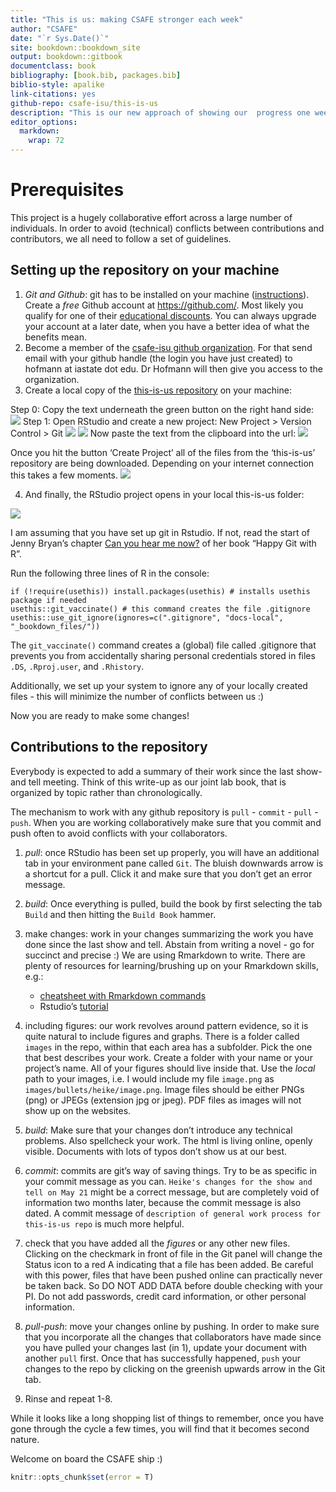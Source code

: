 ```yaml
---
title: "This is us: making CSAFE stronger each week"
author: "CSAFE"
date: "`r Sys.Date()`"
site: bookdown::bookdown_site
output: bookdown::gitbook
documentclass: book
bibliography: [book.bib, packages.bib]
biblio-style: apalike
link-citations: yes
github-repo: csafe-isu/this-is-us
description: "This is our new approach of showing our  progress one week at a time. This book is based on the minimal example of using the bookdown package. The output format for this example is bookdown::gitbook."
editor_options: 
  markdown: 
    wrap: 72
---
```


# Prerequisites

This project is a hugely collaborative effort across a large number of
individuals. In order to avoid (technical) conflicts between
contributions and contributors, we all need to follow a set of
guidelines.

## Setting up the repository on your machine

1.  *Git and Github*: git has to be installed on your machine
    ([instructions](https://git-scm.com/book/en/v2/Getting-Started-Installing-Git)).
    Create a *free* Github account at <https://github.com/>. Most likely
    you qualify for one of their [educational
    discounts](https://education.github.com/). You can always upgrade
    your account at a later date, when you have a better idea of what
    the benefits mean.
2.  Become a member of the [csafe-isu github
    organization](https://github.com/CSAFE-ISU). For that send email
    with your github handle (the login you have just created) to hofmann
    at iastate dot edu. Dr Hofmann will then give you access to the
    organization.
3.  Create a local copy of the [this-is-us
    repository](https://github.com/CSAFE-ISU/this-is-us) on your
    machine:

Step 0: Copy the text underneath the green button on the right hand
side: ![](images/setup/00_copy-github.png) Step 1: Open RStudio and
create a new project: New Project \> Version Control \> Git
![](images/setup/00_create-project.png)
![](images/setup/01_create-project.png) Now paste the text from the
clipboard into the url: ![](images/setup/02_create-project.png)

Once you hit the button 'Create Project' all of the files from the
'this-is-us' repository are being downloaded. Depending on your internet
connection this takes a few moments.
![](images/setup/03_create-project.png)

4.  And finally, the RStudio project opens in your local this-is-us
    folder:

![](images/setup/04_create-project.png)

I am assuming that you have set up git in Rstudio. If not, read the
start of Jenny Bryan's chapter [Can you hear me
now?](https://happygitwithr.com/connect-intro.html) of her book "Happy
Git with R".

Run the following three lines of R in the console:

    if (!require(usethis)) install.packages(usethis) # installs usethis package if needed
    usethis::git_vaccinate() # this command creates the file .gitignore
    usethis::use_git_ignore(ignores=c(".gitignore", "docs-local", "_bookdown_files/"))

The `git_vaccinate()` command creates a (global) file called .gitignore
that prevents you from accidentally sharing personal credentials stored
in files `.DS`, `.Rproj.user`, and `.Rhistory`.

Additionally, we set up your system to ignore any of your locally
created files - this will minimize the number of conflicts between us :)

Now you are ready to make some changes!

## Contributions to the repository

Everybody is expected to add a summary of their work since the last
show-and tell meeting. Think of this write-up as our joint lab book,
that is organized by topic rather than chronologically.

The mechanism to work with any github repository is `pull` - `commit` -
`pull` - `push`. When you are working collaboratively make sure that you
commit and push often to avoid conflicts with your collaborators.

1.  *pull*: once RStudio has been set up properly, you will have an
    additional tab in your environment pane called `Git`. The bluish
    downwards arrow is a shortcut for a pull. Click it and make sure
    that you don't get an error message.

2.  *build*: Once everything is pulled, build the book by first
    selecting the tab `Build` and then hitting the `Build Book` hammer.

3.  make changes: work in your changes summarizing the work you have
    done since the last show and tell. Abstain from writing a novel - go
    for succinct and precise :) We are using Rmarkdown to write. There
    are plenty of resources for learning/brushing up on your Rmarkdown
    skills, e.g.:

    -   [cheatsheet with Rmarkdown
        commands](https://rstudio.com/wp-content/uploads/2015/02/rmarkdown-cheatsheet.pdf)
    -   Rstudio's [tutorial](https://rmarkdown.rstudio.com/)

4.  including figures: our work revolves around pattern evidence, so it
    is quite natural to include figures and graphs. There is a folder
    called `images` in the repo, within that each area has a subfolder.
    Pick the one that best describes your work. Create a folder with
    your name or your project's name. All of your figures should live
    inside that. Use the *local* path to your images, i.e. I would
    include my file `image.png` as `images/bullets/heike/image.png`.
    Image files should be either PNGs (png) or JPEGs (extension jpg or
    jpeg). PDF files as images will not show up on the websites.

5.  *build*: Make sure that your changes don't introduce any technical
    problems. Also spellcheck your work. The html is living online,
    openly visible. Documents with lots of typos don't show us at our
    best.

6.  *commit*: commits are git's way of saving things. Try to be as
    specific in your commit message as you can.
    `Heike's changes for the show and tell on May 21` might be a correct
    message, but are completely void of information two months later,
    because the commit message is also dated. A commit message of
    `description of general work process for this-is-us repo` is much
    more helpful.

7.  check that you have added all the *figures* or any other new files.
    Clicking on the checkmark in front of file in the Git panel will
    change the Status icon to a red A indicating that a file has been
    added. Be careful with this power, files that have been pushed
    online can practically never be taken back. So DO NOT ADD DATA
    before double checking with your PI. Do not add passwords, credit
    card information, or other personal information.

8.  *pull-push*: move your changes online by pushing. In order to make
    sure that you incorporate all the changes that collaborators have
    made since you have pulled your changes last (in 1), update your
    document with another `pull` first. Once that has successfully
    happened, `push` your changes to the repo by clicking on the
    greenish upwards arrow in the Git tab.

9.  Rinse and repeat 1-8.

While it looks like a long shopping list of things to remember, once you
have gone through the cycle a few times, you will find that it becomes
second nature.

Welcome on board the CSAFE ship :)

```r
knitr::opts_chunk$set(error = T)
```
